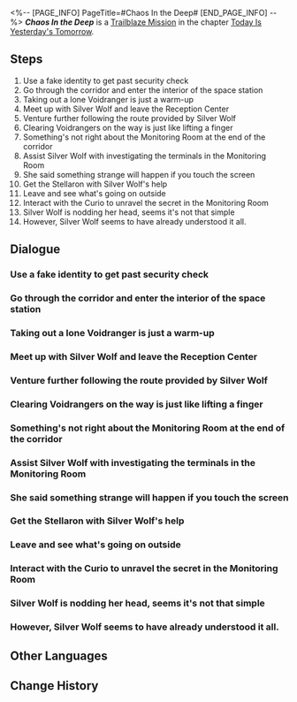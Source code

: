 <%-- [PAGE_INFO]
PageTitle=#Chaos In the Deep#
[END_PAGE_INFO] --%>
{{Stub|Dialogue.}}
{{Mission Infobox
|id            = 1000101
|title         = 
|image         = Mission Chaos In the Deep.png{{subst:void|<!--$UPLOAD:<<SpriteOutput/Chronicle/1000101.png>-<Mission Chaos In the Deep.png>-<Fate's Atlas Images>>-->}}
|type          = Trailblaze
|event_name    = 
|chapter       = Today Is Yesterday's Tomorrow
|requirements  = 
|summary       = The woman sauntering elegantly across the invasion site is a mystery. She mocks the victims, while also ruthlessly eliminating their oppressors.<br />Over their comms, the mysterious helper reveals that the two seem to have some sort of agenda.<br />They are fully aware that they are not the protagonists of this story.<br />Now that everything is ready, it is time to awaken and embark on your journey.
|characters    = Dan Heng; Female Voice; Kafka; Male Voice; March 7th; Silver Wolf; Trailblazer
|startLocation = [[Herta Space Station]] - [[Base Zone]]
|world         = Herta Space Station
|area          = Base Zone
|prev          = 
|next          = Eye of the Storm
|rewards       = Trailblaze EXP*600; Credit*5,000
}}
'''''Chaos In the Deep''''' is a [[Trailblaze Mission]] in the chapter [[Today Is Yesterday's Tomorrow]].

==Steps==
# Use a fake identity to get past security check
# Go through the corridor and enter the interior of the space station
# Taking out a lone Voidranger is just a warm-up
# Meet up with Silver Wolf and leave the Reception Center
# Venture further following the route provided by Silver Wolf
# Clearing Voidrangers on the way is just like lifting a finger
# Something's not right about the Monitoring Room at the end of the corridor
# Assist Silver Wolf with investigating the terminals in the Monitoring Room
# She said something strange will happen if you touch the screen
# Get the Stellaron with Silver Wolf's help
# Leave and see what's going on outside
# Interact with the Curio to unravel the secret in the Monitoring Room
# Silver Wolf is nodding her head, seems it's not that simple
# However, Silver Wolf seems to have already understood it all.

<!--
==Gameplay Notes==

--><!--
==Trial Character==

-->
==Dialogue==
{{Stub Dialogue}}

===Use a fake identity to get past security check{{subst:void|<!--100010102-->}}===
{{Mission Description|type=trailblaze|location=Base Zone|The woman sauntering elegantly across the invasion site is a mystery. She mocks the victims, while also ruthlessly eliminating their oppressors.<br /> Over their comms, the mysterious helper revealed that the two seem to have some sort of agenda.<br />Is their presence a sign of more chaos to come? Or is it the start of a new story?}}
{{Dialogue Start}}
:{{tx}}
{{Dialogue End}}

===Go through the corridor and enter the interior of the space station{{subst:void|<!--100010107-->}}===
{{Dialogue Start}}
:{{tx}}
{{Dialogue End}}

===Taking out a lone Voidranger is just a warm-up{{subst:void|<!--100010122-->}}===
{{Dialogue Start}}
:{{tx}}
{{Dialogue End}}

===Meet up with Silver Wolf and leave the Reception Center{{subst:void|<!--100010111-->}}===
{{Mission Description|type=trailblaze|location=Base Zone|update|The woman's helper emerges from the darkness and steps forward. This young-looking girl seems to have found the information she was looking for in the space station's database.<br />The target is the room in the depths of the corridor.<br />"Is that where the Stellaron is?" "It can tell us where the Stellaron is."}}
{{Dialogue Start}}
:{{tx}}
{{Dialogue End}}

===Venture further following the route provided by Silver Wolf{{subst:void|<!--100010112-->}}===
{{Dialogue Start}}
:{{tx}}
{{Dialogue End}}

===Clearing Voidrangers on the way is just like lifting a finger{{subst:void|<!--100010130-->}}===
{{Dialogue Start}}
:{{tx}}
{{Dialogue End}}

===Something's not right about the Monitoring Room at the end of the corridor{{subst:void|<!--100010113-->}}===
{{Dialogue Start}}
:{{tx}}
{{Dialogue End}}

===Assist Silver Wolf with investigating the terminals in the Monitoring Room{{subst:void|<!--100010117-->}}===
{{Mission Description|type=trailblaze|location=Base Zone|update|The two arrive at the Monitoring Room to find a maze left by the absent space station's owner.<br />"Using a Curio to hide another Curio sounds like something she would do."<br />But oftentimes, knowing the way does not equate to knowing how it ends.}}
{{Dialogue Start}}
:{{tx}}
{{Dialogue End}}

===She said something strange will happen if you touch the screen{{subst:void|<!--100010128-->}}===
{{Dialogue Start}}
:{{tx}}
{{Dialogue End}}

===Get the Stellaron with Silver Wolf's help{{subst:void|<!--100010126-->}}===
{{Mission Description|type=trailblaze|location=Base Zone|update|In the end, the woman slowly reaches out her hand toward the Stellaron.<br />She is well aware she is not the protagonist of this story.<br />Well then, the preparations have been made. It's time to wake up and set off on your journey.}}
{{Dialogue Start}}
:{{tx}}
{{Dialogue End}}

===Leave and see what's going on outside{{subst:void|<!--100020103-->}}===
{{Mission Description|type=trailblaze|location=Storage Zone|update|You move your gaze away from the unfamiliar ceiling and look at the variety of Curios around you. A woman's voice echoes in your head but you're in no position to confirm whether you can clearly remember it.<br />"When you have a chance to make a choice, make one that you know you won't regret..."<br />You decide to first listen to March 7th and Dan Heng, who had just left. At least they don't look like bad people.<br />Alright, now that there are companions, it's time to leave this place.}}
{{Dialogue Start}}
:{{tx}}
{{Dialogue End}}

===Interact with the Curio to unravel the secret in the Monitoring Room{{subst:void|<!--100010119-->}}===
{{Mission Description|type=trailblaze|location=Base Zone|update|The two arrive at the Monitoring Room to find a maze left by the absent space station's owner.<br />"Using a Curio to hide another Curio sounds like something she would do."<br />But oftentimes, knowing the way does not equate to knowing how it ends.}}
{{Dialogue Start}}
:{{tx}}
{{Dialogue End}}

===Silver Wolf is nodding her head, seems it's not that simple{{subst:void|<!--100010129-->}}===
{{Dialogue Start}}
:{{tx}}
{{Dialogue End}}

===However, Silver Wolf seems to have already understood it all.{{subst:void|<!--100010127-->}}===
{{Dialogue Start}}
:{{tx}}
{{Dialogue End}}

==Other Languages==
{{Other Languages
|en   = Chaos In the Deep
|zhs  = 混乱行至深处
|zht  = 混亂行至深處
|ja   = 混乱は奥底に至る
|ko   = 깊은 곳에 이른 혼란
|es   = Caos en la profundidad
|fr   = Chaos dans les profondeurs
|ru   = Хаос глубин
|th   = อลวนสุดห้วงลึก
|vi   = Đi Đến Nơi Tận Cùng
|de   = Chaos der Tiefe
|id   = Kekacauan Mengakar
|pt   = Caos nas Profundezas
}}

==Change History==
{{Change History|1.0}}
